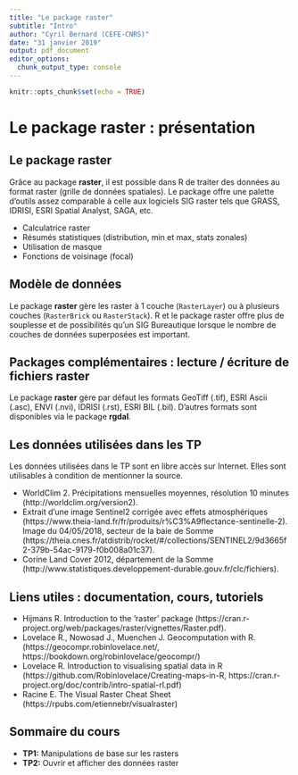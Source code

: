 ```yaml
---
title: "Le package raster"
subtitle: "Intro"
author: "Cyril Bernard (CEFE-CNRS)"
date: "31 janvier 2019"
output: pdf_document
editor_options: 
  chunk_output_type: console
---
```


```r
knitr::opts_chunk$set(echo = TRUE)
```




# Le package raster : présentation

## Le package raster

Grâce au package **raster**, il est possible dans R de traiter des données au format raster (grille de données spatiales). Le package offre une palette d'outils assez comparable à celle aux logiciels SIG raster tels que GRASS, IDRISI, ESRI Spatial Analyst, SAGA, etc.

* Calculatrice raster
* Résumés statistiques (distribution, min et max, stats zonales)
* Utilisation de masque
* Fonctions de voisinage (focal)

## Modèle de données
Le package **raster** gère les raster à 1 couche (`RasterLayer`) ou à plusieurs couches (`RasterBrick` ou `RasterStack`).
R et le package raster offre plus de souplesse et de possibilités qu'un SIG Bureautique lorsque le nombre de couches de données superposées est important.

## Packages complémentaires : lecture / écriture de fichiers raster
Le package **raster** gère par défaut les formats GeoTiff (.tif), ESRI Ascii (.asc), ENVI (.nvi), IDRISI (.rst), ESRI BIL (.bil). 
D'autres formats sont disponibles via le package **rgdal**.

## Les données utilisées dans les TP
Les données utilisées dans le TP sont en libre accès sur Internet. Elles sont utilisables à condition de mentionner la source.

* WorldClim 2. Précipitations mensuelles moyennes, résolution 10 minutes (http://worldclim.org/version2).
* Extrait d'une image Sentinel2 corrigée avec effets atmosphériques (https://www.theia-land.fr/fr/produits/r%C3%A9flectance-sentinelle-2). Image du 04/05/2018, secteur de la baie de Somme (https://theia.cnes.fr/atdistrib/rocket/#/collections/SENTINEL2/9d3665f2-379b-54ac-9179-f0b008a01c37). 
* Corine Land Cover 2012, département de la Somme (http://www.statistiques.developpement-durable.gouv.fr/clc/fichiers).

## Liens utiles : documentation, cours, tutoriels
* Hijmans R. Introduction to the ’raster’ package (https://cran.r-project.org/web/packages/raster/vignettes/Raster.pdf).
* Lovelace R., Nowosad J., Muenchen J. Geocomputation with R. (https://geocompr.robinlovelace.net/, https://bookdown.org/robinlovelace/geocompr/)
* Lovelace R. Introduction to visualising spatial data in R (https://github.com/Robinlovelace/Creating-maps-in-R, https://cran.r-project.org/doc/contrib/intro-spatial-rl.pdf) 
* Racine E. The Visual Raster Cheat Sheet (https://rpubs.com/etiennebr/visualraster) 

## Sommaire du cours

- **TP1:** Manipulations de base sur les rasters
- **TP2:** Ouvrir et afficher des données raster

